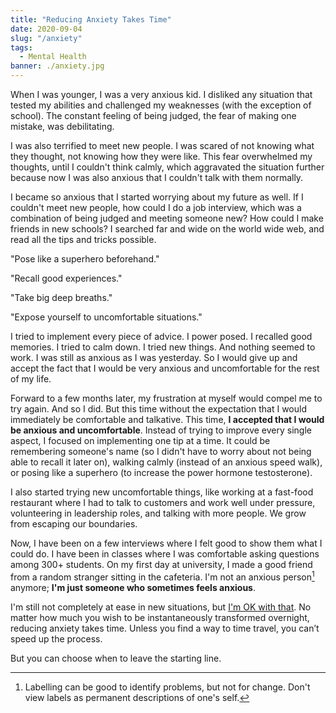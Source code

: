```yaml
---
title: "Reducing Anxiety Takes Time"
date: 2020-09-04
slug: "/anxiety"
tags:
  - Mental Health
banner: ./anxiety.jpg
---
```


When I was younger, I was a very anxious kid. I disliked any situation that tested my abilities and challenged my weaknesses (with the exception of school). The constant feeling of being judged, the fear of making one mistake, was debilitating.

I was also terrified to meet new people. I was scared of not knowing what they thought, not knowing how they were like. This fear overwhelmed my thoughts, until I couldn't think calmly, which aggravated the situation further because now I was also anxious that I couldn't talk with them normally.

I became so anxious that I started worrying about my future as well. If I couldn't meet new people, how could I do a job interview, which was a combination of being judged and meeting someone new? How could I make friends in new schools? I searched far and wide on the world wide web, and read all the tips and tricks possible.

"Pose like a superhero beforehand."

"Recall good experiences."

"Take big deep breaths."

"Expose yourself to uncomfortable situations."

I tried to implement every piece of advice. I power posed. I recalled good memories. I tried to calm down. I tried new things. And nothing seemed to work. I was still as anxious as I was yesterday. So I would give up and accept the fact that I would be very anxious and uncomfortable for the rest of my life.

Forward to a few months later, my frustration at myself would compel me to try again. And so I did. But this time without the expectation that I would immediately be comfortable and talkative. This time, **I accepted that I would be anxious and uncomfortable**. Instead of trying to improve every single aspect, I focused on implementing one tip at a time. It could be remembering someone's name (so I didn't have to worry about not being able to recall it later on), walking calmly (instead of an anxious speed walk), or posing like a superhero (to increase the power hormone testosterone).

I also started trying new uncomfortable things, like working at a fast-food restaurant where I had to talk to customers and work well under pressure, volunteering in leadership roles, and talking with more people. We grow from escaping our boundaries.

Now, I have been on a few interviews where I felt good to show them what I could do. I have been in classes where I was comfortable asking questions among 300+ students. On my first day at university, I made a good friend from a random stranger sitting in the cafeteria. I'm not an anxious person[^1] anymore; **I'm just someone who sometimes feels anxious**.

I'm still not completely at ease in new situations, but [I'm OK with that](https://www.youtube.com/watch?v=RcGyVTAoXEU). No matter how much you wish to be instantaneously transformed overnight, reducing anxiety takes time. Unless you find a way to time travel, you can’t speed up the process.

But you can choose when to leave the starting line.

[^1]: Labelling can be good to identify problems, but not for change. Don't view labels as permanent descriptions of one's self.